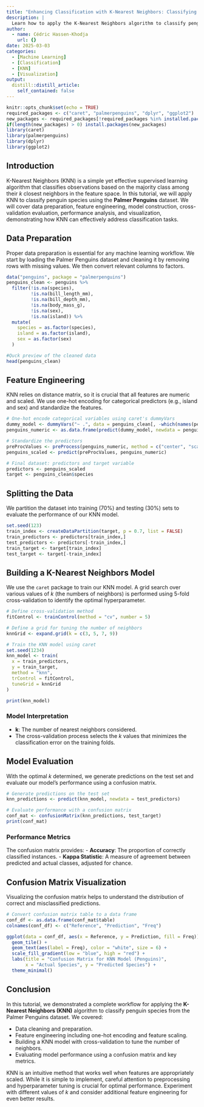 ```yaml
---
title: "Enhancing Classification with K-Nearest Neighbors: Classifying Palmer Penguins"
description: |
  Learn how to apply the K-Nearest Neighbors algorithm to classify penguin species using the Palmer Penguins dataset. This tutorial walks through data preparation, model construction with KNN, cross-validation evaluation, performance analysis, and visualization, showcasing the effectiveness of KNN in classification tasks.
author:
  - name: Cédric Hassen-Khodja
    url: {}
date: 2025-03-03
categories:
  - [Machine Learning]
  - [Classification]
  - [KNN]
  - [Visualization]
output:
  distill::distill_article:
    self_contained: false
---
```


```r
knitr::opts_chunk$set(echo = TRUE)
required_packages <- c("caret", "palmerpenguins", "dplyr", "ggplot2")
new_packages <- required_packages[!required_packages %in% installed.packages()[, "Package"]]
if(length(new_packages) > 0) install.packages(new_packages)
library(caret)
library(palmerpenguins)
library(dplyr)
library(ggplot2)
```

## Introduction

K-Nearest Neighbors (KNN) is a simple yet effective supervised learning algorithm that classifies observations based on the majority class among their *k* closest neighbors in the feature space. In this tutorial, we will apply KNN to classify penguin species using the **Palmer Penguins** dataset. We will cover data preparation, feature engineering, model construction, cross-validation evaluation, performance analysis, and visualization, demonstrating how KNN can effectively address classification tasks.

## Data Preparation

Proper data preparation is essential for any machine learning workflow. We start by loading the Palmer Penguins dataset and cleaning it by removing rows with missing values. We then convert relevant columns to factors.

```r
data("penguins", package = "palmerpenguins")
penguins_clean <- penguins %>%
  filter(!is.na(species),
         !is.na(bill_length_mm),
         !is.na(bill_depth_mm),
         !is.na(body_mass_g),
         !is.na(sex),
         !is.na(island)) %>%
  mutate(
    species = as.factor(species),
    island = as.factor(island),
    sex = as.factor(sex)
  )

#Quck preview of the cleaned data
head(penguins_clean)
```

## Feature Engineering

KNN relies on distance matrix, so it is crucial that all features are numeric and scaled. We use one-hot encoding for categorical predictors (e.g., island and sex) and standardize the features.

```r
# One-hot encode categorical variables using caret's dummyVars
dummy_model <- dummyVars("~ .", data = penguins_clean[, -which(names(penguins_clean) == "species")])
penguins_numeric <- as.data.frame(predict(dummy_model, newdata = penguins_clean))

# Standardize the predictors
preProcValues <- preProcess(penguins_numeric, method = c("center", "scale"))
penguins_scaled <- predict(preProcValues, penguins_numeric)

# Final dataset: predictors and target variable
predictors <- penguins_scaled
target <- penguins_clean$species
```

## Splitting the Data

We partition the dataset into training (70%) and testing (30%) sets to evaluate the performance of our KNN model.

```r
set.seed(123)
train_index <- createDataPartition(target, p = 0.7, list = FALSE)
train_predictors <- predictors[train_index,]
test_predictors <- predictors[-train_index,]
train_target <- target[train_index]
test_target <- target[-train_index]
```

## Building a K-Nearest Neighbors Model

We use the `caret` package to train our KNN model. A grid search over various values of *k* (the numbers of neighbors) is performed using 5-fold cross-validation to identify the optimal hyperparameter.

```r
# Define cross-validation method
fitControl <- trainControl(method = "cv", number = 5)

# Define a grid for tuning the number of neighbors
knnGrid <- expand.grid(k = c(3, 5, 7, 9))

# Train the KNN model using caret
set.seed(1234)
knn_model <- train(
  x = train_predictors,
  y = train_target,
  method = "knn",
  trControl = fitControl,
  tuneGrid = knnGrid
)

print(knn_model)
```

### Model Interpretation

- **k**: The number of nearest neighbors considered.
- The cross-validation process selects the *k* values that minimizes the classification error on the training folds.

## Model Evaluation

With the optimal *k* determined, we generate predictions on the test set and evaluate our model's performance using a confusion matrix.

```r
# Generate predictions on the test set
knn_predictions <- predict(knn_model, newdata = test_predictors)

# Evaluate performance with a confusion matrix
conf_mat <- confusionMatrix(knn_predictions, test_target)
print(conf_mat)
```

### Performance Metrics

The confusion matrix provides:
- **Accuracy**: The proportion of correctly classified instances.
- **Kappa Statistic**: A measure of agreement between predicted and actual classes, adjusted for chance.

## Confusion Matrix Visualization

Visualizing the confusion matrix helps to understand the distribution of correct and misclassified predictions.

```r
# Convert confusion matrix table to a data frame
conf_df <- as.data.frame(conf_mat$table)
colnames(conf_df) <- c("Reference", "Prediction", "Freq")

ggplot(data = conf_df, aes(x = Reference, y = Prediction, fill = Freq)) +
  geom_tile() +
  geom_text(aes(label = Freq), color = "white", size = 6) +
  scale_fill_gradient(low = "blue", high = "red") +
  labs(title = "Confusion Matrix for KNN Model (Penguins)", 
       x = "Actual Species", y = "Predicted Species") +
  theme_minimal()
```

## Conclusion

In this tutorial, we demonstrated a complete workflow for applying the **K-Nearest Neighbors (KNN)** algorithm to classify penguin species from the Palmer Penguins dataset. We covered:

- Data cleaning and preparation.
- Feature engineering including one-hot encoding and feature scaling.
- Building a KNN model with cross-validation to tune the number of neighbors.
- Evaluating model performance using a confusion matrix and key metrics.

KNN is an intuitive method that works well when features are appropriately scaled. While it is simple to implement, careful attention to preprocessing and hyperparameter tuning is crucial for optimal performance. Experiment with different values of *k* and consider additional feature engineering for even better results.